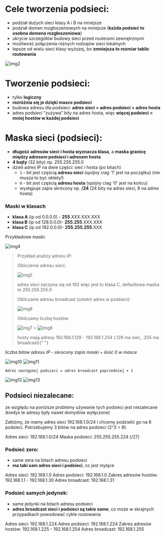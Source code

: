# Cele tworzenia podsieci:

- podział dużych sieci klasy A i B na mniejsze
- podział domen rozgłoszeniowych na mniejsze (**każda podsieć to osobna domena rozgłoszeniowa**)
- ukrycie szczegółów budowy sieci przed routerami zewnętrznymi
- możliwość połączenia różnych rodzajów sieci lokalnych
- lepsze od wielu sieci klasy wyższej, bo **zmniejsza to rozmiar tablic routowania**

![img2](/lab5/img/img2.webp)

# Tworzenie podsieci:

- tylko **logiczny**
- **rozróżnia się je dzięki masce podsieci**
- budowa adresu dla podsieci:
  **adres sieci + adres podsieci + adres hosta**
- adres podsieci “zużywa” bity na adres hosta, więc **więcej podsieci = mniej hostów w każdej podsieci**

# Maska sieci (podsieci):

- **długość adresów sieci i hosta wyznacza klasa**, a **maska granicę między adresem podsieci i adresem hosta**
- **4 bajty** (32 bity) np. 255.255.255.0
- dzieli adres IP na dwie części: sieć i hosta (po bitach)
  - `1` - bit jest częścią **adresu sieci** (spójny ciag '1' jest na początku) (nie musza to być oktety!)
  - `0` - bit jest częścią **adresu hosta** (spójny ciag '0' jest na końcu)
  - występuje zapis skrócony np. **/24** (24 bity na adres sieci, 8 na adres hosta)

### Maski w klasach

- **klasa A** (ip od 0.0.0.0) - **255**.XXX.XXX.XXX
- **klasa B** (ip od 128.0.0.0)- **255.255**.XXX.XXX
- **klasa C** (ip od 192.0.0.0)- **255.255.255**.XXX

Przykładowe maski:

![img4](/lab5/img/img4.webp)

> Przykład analizy adresu IP:
>
> Obliczenie adresu sieci:
>
> ![img5](/lab5/img/img5.webp)
>
> adres sieci zaczyna się od 192 więc jest to klasa C, defaultowa maska to 255.255.255.0
>
> Obliczanie adresu broadcast (ostatni adres w podsieci):
>
> ![img6](/lab5/img/img6.webp)
>
> Obliczamy liczbę hostów:
>
> ![img7](/lab5/img/img7.webp) > ![img8](/lab5/img/img8.webp)
>
> hosty mają adresy 192.168.1.129 - 192.168.1.254 (.128 ma sieć, .255 ma
> broadcast){" "}

_liczba bitów adresu IP - skrocony zapis maski = ilość 0 w masce_

![img10](/lab5/img/img10.webp)
![img11](/lab5/img/img11.webp)

`Adres następnej podsieci = adres broadcast poprzedniej + 1`

![img12](/lab5/img/img12.webp)
![img13](/lab5/img/img13.webp)

## Podsieci niezalecane:

ze względu na poniższe problemy używanie tych podsieci jest niezalecane (kiedyś te adresy były nawet domyślnie wyłączone)

Załóżmy, że mamy adres sieci 192.168.1.0/24 i chcemy podzielić go na 8 podsieci. Potrzebujemy 3 bitów na adres podsieci (2^3 = 8).

Adres sieci: 192.168.1.0/24
Maska podsieci: 255.255.255.224 (/27)

### Podsieć zero:

- same zera na bitach adresu podsieci
- **ma taki sam adres sieci i podsieci**, co jest mylące

Adres sieci: 192.168.1.0
Adres podsieci: 192.168.1.0
Zakres adresów hostów: 192.168.1.1 - 192.168.1.30
Adres broadcast: 192.168.1.31

### Podsieć samych jedynek:

- same jedynki na bitach adresu podsieci
- **adres broadcast sieci i podsieci są takie same**, co może w skrajnych przypadkach powodować cykle routowania

Adres sieci: 192.168.1.224
Adres podsieci: 192.168.1.224
Zakres adresów hostów: 192.168.1.225 - 192.168.1.254
Adres broadcast: 192.168.1.255

